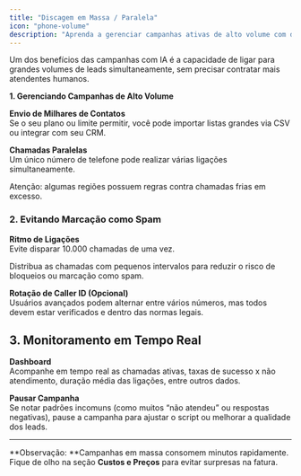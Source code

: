 ```yaml
---
title: "Discagem em Massa / Paralela"
icon: "phone-volume"
description: "Aprenda a gerenciar campanhas ativas de alto volume com discagem paralela, mantendo a conformidade"
---
```


Um dos benefícios das campanhas com IA é a capacidade de ligar para grandes volumes de leads simultaneamente, sem precisar contratar mais atendentes humanos.

**1. Gerenciando Campanhas de Alto Volume**

**Envio de Milhares de Contatos**\
Se o seu plano ou limite permitir, você pode importar listas grandes via CSV ou integrar com seu CRM.

**Chamadas Paralelas**\
Um único número de telefone pode realizar várias ligações simultaneamente.

Atenção: algumas regiões possuem regras contra chamadas frias em excesso.

### 2. Evitando Marcação como Spam

**Ritmo de Ligações**\
Evite disparar 10.000 chamadas de uma vez.

Distribua as chamadas com pequenos intervalos para reduzir o risco de bloqueios ou marcação como spam.

**Rotação de Caller ID (Opcional)**\
Usuários avançados podem alternar entre vários números, mas todos devem estar verificados e dentro das normas legais.

## **3. Monitoramento em Tempo Real**

**Dashboard**\
Acompanhe em tempo real as chamadas ativas, taxas de sucesso x não atendimento, duração média das ligações, entre outros dados.

**Pausar Campanha**\
Se notar padrões incomuns (como muitos “não atendeu” ou respostas negativas), pause a campanha para ajustar o script ou melhorar a qualidade dos leads.

---

**Observação: **Campanhas em massa consomem minutos rapidamente. Fique de olho na seção **Custos e Preços** para evitar surpresas na fatura.